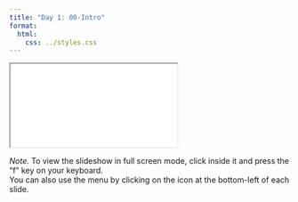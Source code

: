 ```yaml
---
title: "Day 1: 00-Intro"
format:
  html:
    css: ../styles.css
---
```


<iframe class="slide-deck" src="./rabo_00_intro.html" title="Intro Slides">
</iframe>

*Note.* To view the slideshow in full screen mode, click inside it and press the "f" key on your keyboard.<br />
You can also use the menu by clicking on the icon at the bottom-left of each slide.
